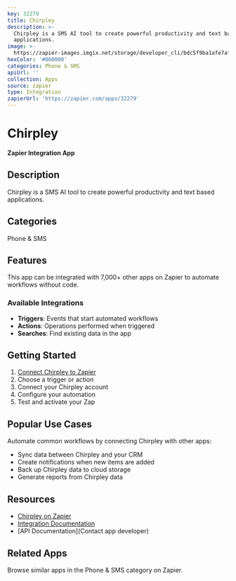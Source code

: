 ```yaml
---
key: 32279
title: Chirpley
description: >-
  Chirpley is a SMS AI tool to create powerful productivity and text based
  applications.
image: >-
  https://zapier-images.imgix.net/storage/developer_cli/bdc5f9ba1afe7afb9fc3bb4de0c969d1_2.png?auto=format%2Ccompress&ixlib=python-3.0.0&q=50
hexColor: '#000000'
categories: Phone & SMS
apiUrl: ''
collection: Apps
source: zapier
type: Integration
zapierUrl: 'https://zapier.com/apps/32279'
---
```

# Chirpley

**Zapier Integration App**

## Description

Chirpley is a SMS AI tool to create powerful productivity and text based applications.

## Categories

Phone & SMS

## Features

This app can be integrated with 7,000+ other apps on Zapier to automate workflows without code.

### Available Integrations

- **Triggers**: Events that start automated workflows
- **Actions**: Operations performed when triggered
- **Searches**: Find existing data in the app

## Getting Started

1. [Connect Chirpley to Zapier](https://zapier.com/apps/32279)
2. Choose a trigger or action
3. Connect your Chirpley account
4. Configure your automation
5. Test and activate your Zap

## Popular Use Cases

Automate common workflows by connecting Chirpley with other apps:

- Sync data between Chirpley and your CRM
- Create notifications when new items are added
- Back up Chirpley data to cloud storage
- Generate reports from Chirpley data

## Resources

- [Chirpley on Zapier](https://zapier.com/apps/32279)
- [Integration Documentation](https://zapier.com/apps/32279/integrations)
- [API Documentation](Contact app developer)

## Related Apps

Browse similar apps in the Phone & SMS category on Zapier.

